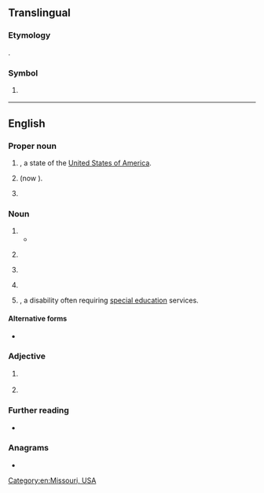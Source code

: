 {{also|Appendix:Variations of "mo"}}
==Translingual==

===Etymology===
{{der+|mul|en|Macao}}.

===Symbol===
{{mul-symbol}}

# {{ISO 3166|1|2|Macau}}
#: {{syn|mul|MAC|qq1={{w|ISO 3166-1 alpha-3|alpha-3}}}}

{{c|mul|Macau}}

----

==English==

===Proper noun===
{{en-proper noun}}

# {{abbreviation of|en|Missouri|nodot=1}}, a state of the [[United States of America]].
# {{lb|en|stock symbol}} {{abbreviation of|en||Philip Morris Companies|nodot=1}} (now {{w|Altria|Altria Group}}).
# {{lb|en|Judaism}} {{init of|en|{{w|Modern Orthodox Judaism|Modern Orthodox}}}}

===Noun===
{{en-noun|~}}

# {{init of|en|modus operandi}}
#* {{quote-book|en|year=1981|author=James Ellroy|authorlink=James Ellroy|title={{w|Brown's Requiem (novel)|Brown's Requiem}}|page=207|pageurl=https://archive.org/details/brownsrequiem0000ellr/page/207/mode/1up|passage=The Big Man is everywhere. He knows my '''M.O.'''!!!!}}
# {{lb|en|banking}} {{init of|en|money order}}
# {{lb|en|military|UK}} {{init of|en|[[medical]] [[officer]]}}
# {{lb|en|chemistry}} {{initialism of|en|molecular orbital}}
# {{short for|en||moderate intellectual disability|nodot=1}}, a disability often requiring [[special education]] services.
#: {{rfv-sense|en}}

====Alternative forms====
* {{alter|en|m.o.|M.O.}}

===Adjective===
{{en-adj|-}}

# {{lb|en|dentistry}} {{initialism of|en|mesio-occlusal}}
# {{lb|en|computing}} {{initialism of|en|magnetooptical}}

===Further reading===
* {{R:GDoS|id=i5au7kq|entry=m.o. ''n.''}}

===Anagrams===
* {{anagrams|en|a=mo|O&M|O.M.|OM|om}}

[[Category:en:Missouri, USA]]
{{topics|en|States of the United States}}